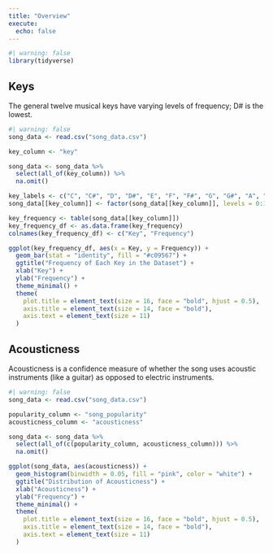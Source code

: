 ```yaml
---
title: "Overview"
execute:
  echo: false
---
```

```r
#| warning: false
library(tidyverse)
```

## Keys

The general twelve musical keys have varying levels of frequency; D# is the lowest.

```r
#| warning: false
song_data <- read.csv("song_data.csv")

key_column <- "key"

song_data <- song_data %>%
  select(all_of(key_column)) %>%
  na.omit()

key_labels <- c("C", "C#", "D", "D#", "E", "F", "F#", "G", "G#", "A", "A#", "B")
song_data[[key_column]] <- factor(song_data[[key_column]], levels = 0:11, labels = key_labels)

key_frequency <- table(song_data[[key_column]])
key_frequency_df <- as.data.frame(key_frequency)
colnames(key_frequency_df) <- c("Key", "Frequency")

ggplot(key_frequency_df, aes(x = Key, y = Frequency)) +
  geom_bar(stat = "identity", fill = "#c09567") +
  ggtitle("Frequency of Each Key in the Dataset") +
  xlab("Key") +
  ylab("Frequency") +
  theme_minimal() + 
  theme(                             
    plot.title = element_text(size = 16, face = "bold", hjust = 0.5), 
    axis.title = element_text(size = 14, face = "bold"),               
    axis.text = element_text(size = 11)                              
  )

```

## Acousticness

Acousticness is a confidence measure of whether the song uses acoustic instruments (like a guitar) as opposed to electric instruments.

```r
#| warning: false
song_data <- read.csv("song_data.csv")

popularity_column <- "song_popularity"
acousticness_column <- "acousticness"

song_data <- song_data %>%
  select(all_of(c(popularity_column, acousticness_column))) %>%
  na.omit()

ggplot(song_data, aes(acousticness)) +
  geom_histogram(binwidth = 0.05, fill = "pink", color = "white") +
  ggtitle("Distribution of Acousticness") +
  xlab("Acousticness") +
  ylab("Frequency") +
  theme_minimal() + 
  theme(                             
    plot.title = element_text(size = 16, face = "bold", hjust = 0.5), 
    axis.title = element_text(size = 14, face = "bold"),               
    axis.text = element_text(size = 11)                              
  )

```